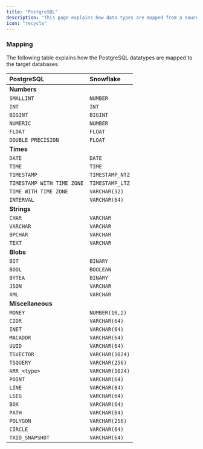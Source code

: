 ```yaml
---
title: "PostgreSQL"
description: "This page explains how data types are mapped from a source PostgreSQL database to the target databases. Please visit the [PostgreSQL Data Types Documentation](https://www.postgresql.org/docs/current/datatype.html) to get a primer on the various PostgreSQL datatypes. "
icon: "recycle"
---
```


### Mapping

The following table explains how the PostgreSQL datatypes are mapped to the target databases.

| PostgreSQL           | Snowflake       |
| :------------------- | :-------------- |
| **Numbers**          |                 |
| `SMALLINT`           | `NUMBER`        |
| `INT`                | `INT`           |
| `BIGINT`             | `BIGINT`        |
| `NUMERIC`            | `NUMBER`        |
|`FLOAT`               | `FLOAT`                |
|`DOUBLE PRECISION`|`FLOAT`|
| **Times**            |                 |
| `DATE`               | `DATE`          |
| `TIME`               | `TIME`          |
| `TIMESTAMP`          | `TIMESTAMP_NTZ` |
|`TIMESTAMP WITH TIME ZONE`|`TIMESTAMP_LTZ`|
|`TIME WITH TIME ZONE`|`VARCHAR(32)`|
|`INTERVAL`|`VARCHAR(64)`|
| **Strings**          |                 |
| `CHAR`               | `VARCHAR`       |
| `VARCHAR`            | `VARCHAR`       |
| `BPCHAR`            | `VARCHAR`       |
| `TEXT`           | `VARCHAR`       |
| **Blobs**            |                 |
| `BIT`                | `BINARY`        |
| `BOOL`                | `BOOLEAN`        |
| `BYTEA`               | `BINARY`        |
| `JSON`               | `VARCHAR`       |
|`XML`|`VARCHAR`|
| **Miscellaneous**             |                 |
|`MONEY`|`NUMBER(16,2)`|
|`CIDR`|`VARCHAR(64)`|
|`INET`|`VARCHAR(64)`|
|`MACADDR`|`VARCHAR(64)`|
|`UUID`|`VARCHAR(64)`|
|`TSVECTOR`|`VARCHAR(1024)`|
|`TSQUERY`|`VARCHAR(256)`|
|`ARR_<type>`|`VARCHAR(1024)`|
|`POINT`|`VARCHAR(64)`|
|`LINE`|`VARCHAR(64)`|
|`LSEG`|`VARCHAR(64)`|
|`BOX`|`VARCHAR(64)`|
|`PATH`|`VARCHAR(64)`|
|`POLYGON`|`VARCHAR(256)`|
|`CIRCLE`|`VARCHAR(64)`|
|`TXID_SNAPSHOT`|`VARCHAR(64)`|